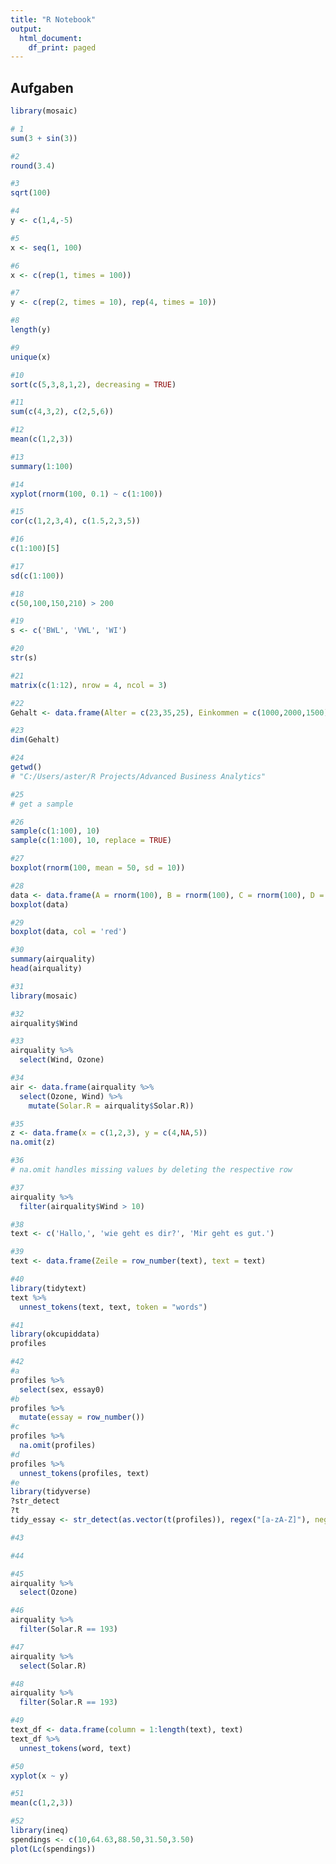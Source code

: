 ```yaml
---
title: "R Notebook"
output:
  html_document:
    df_print: paged
---
```



## Aufgaben

```r
library(mosaic)
```
```r
# 1
sum(3 + sin(3))
```
```r
#2 
round(3.4)
```
```r
#3 
sqrt(100)
```
```r
#4
y <- c(1,4,-5)
```
```r
#5
x <- seq(1, 100)
```
```r
#6
x <- c(rep(1, times = 100))
```
```r
#7
y <- c(rep(2, times = 10), rep(4, times = 10))
```
```r
#8
length(y)
```
```r
#9 
unique(x)
```
```r
#10
sort(c(5,3,8,1,2), decreasing = TRUE)
```
```r
#11
sum(c(4,3,2), c(2,5,6))
```
```r
#12
mean(c(1,2,3))
```
```r
#13
summary(1:100)
```
```r
#14
xyplot(rnorm(100, 0.1) ~ c(1:100))
```
```r
#15
cor(c(1,2,3,4), c(1.5,2,3,5))
```
```r
#16
c(1:100)[5]
```
```r
#17
sd(c(1:100)) 
```
```r
#18
c(50,100,150,210) > 200
```
```r
#19
s <- c('BWL', 'VWL', 'WI')
```
```r
#20
str(s)
```
```r
#21
matrix(c(1:12), nrow = 4, ncol = 3)
```
```r
#22
Gehalt <- data.frame(Alter = c(23,35,25), Einkommen = c(1000,2000,1500), Geschlecht = c('m','w','w'))
```
```r
#23
dim(Gehalt)
```
```r
#24
getwd()
# "C:/Users/aster/R Projects/Advanced Business Analytics"
```
```r
#25
# get a sample
```
```r
#26 
sample(c(1:100), 10)
sample(c(1:100), 10, replace = TRUE)
```
```r
#27
boxplot(rnorm(100, mean = 50, sd = 10))
```
```r
#28
data <- data.frame(A = rnorm(100), B = rnorm(100), C = rnorm(100), D = rnorm(100))
boxplot(data)
```
```r
#29
boxplot(data, col = 'red')
```
```r
#30
summary(airquality)
head(airquality)
```
```r
#31
library(mosaic)
```
```r
#32
airquality$Wind
```
```r
#33
airquality %>% 
  select(Wind, Ozone)
```
```r
#34
air <- data.frame(airquality %>%
  select(Ozone, Wind) %>%
    mutate(Solar.R = airquality$Solar.R))
```
```r
#35
z <- data.frame(x = c(1,2,3), y = c(4,NA,5))
na.omit(z)
```
```r
#36
# na.omit handles missing values by deleting the respective row
```
```r
#37
airquality %>% 
  filter(airquality$Wind > 10)
```
```r
#38
text <- c('Hallo,', 'wie geht es dir?', 'Mir geht es gut.')
```
```r
#39
text <- data.frame(Zeile = row_number(text), text = text)
```
```r
#40
library(tidytext)
text %>%
  unnest_tokens(text, text, token = "words")
```
```r
#41
library(okcupiddata)
profiles
```
```r
#42
#a
profiles %>% 
  select(sex, essay0)
#b
profiles %>%
  mutate(essay = row_number())
#c
profiles %>%
  na.omit(profiles)
#d
profiles %>% 
  unnest_tokens(profiles, text)
#e
library(tidyverse)
?str_detect
?t
tidy_essay <- str_detect(as.vector(t(profiles)), regex("[a-zA-Z]"), negate = TRUE)
```
```r
#43

```
```r
#44

```
```r
#45
airquality %>%
  select(Ozone)
```
```r
#46
airquality %>% 
  filter(Solar.R == 193)
```
```r
#47
airquality %>%
  select(Solar.R)
```
```r
#48
airquality %>%
  filter(Solar.R == 193)
```
```r
#49
text_df <- data.frame(column = 1:length(text), text)
text_df %>% 
  unnest_tokens(word, text)
```
```r
#50
xyplot(x ~ y)
```
```r
#51
mean(c(1,2,3))
```
```r
#52
library(ineq)
spendings <- c(10,64.63,88.50,31.50,3.50)
plot(Lc(spendings))
```